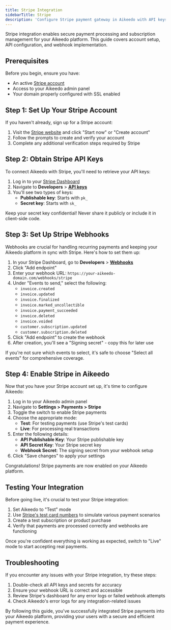 ```yaml
---
title: Stripe Integration
sidebarTitle: Stripe
description: 'Configure Stripe payment gateway in Aikeedo with API keys, webhooks, and subscription handling for secure online payments and recurring billing.'
---
```


Stripe integration enables secure payment processing and subscription management for your Aikeedo platform. This guide covers account setup, API configuration, and webhook implementation.

## Prerequisites

Before you begin, ensure you have:

- An active [Stripe account](https://stripe.com/)
- Access to your Aikeedo admin panel
- Your domain properly configured with SSL enabled

## Step 1: Set Up Your Stripe Account

If you haven't already, sign up for a Stripe account:

1. Visit the [Stripe website](https://stripe.com/) and click "Start now" or "Create account"
2. Follow the prompts to create and verify your account
3. Complete any additional verification steps required by Stripe

## Step 2: Obtain Stripe API Keys

To connect Aikeedo with Stripe, you'll need to retrieve your API keys:

1. Log in to your [Stripe Dashboard](https://dashboard.stripe.com/)
2. Navigate to **Developers** > [**API keys**](https://dashboard.stripe.com/apikeys)
3. You'll see two types of keys:
   - **Publishable key**: Starts with `pk_`
   - **Secret key**: Starts with `sk_`

<Note>
  Keep your secret key confidential! Never share it publicly or include it in client-side code.
</Note>

## Step 3: Set Up Stripe Webhooks

Webhooks are crucial for handling recurring payments and keeping your Aikeedo platform in sync with Stripe. Here's how to set them up:

1. In your Stripe Dashboard, go to **Developers** > [**Webhooks**](https://dashboard.stripe.com/webhooks)
2. Click "Add endpoint"
3. Enter your webhook URL: `https://your-aikeedo-domain.com/webhooks/stripe`
4. Under "Events to send," select the following:
   - `invoice.created`
   - `invoice.updated`
   - `invoice.finalized`
   - `invoice.marked_uncollectible`
   - `invoice.payment_succeeded`
   - `invoice.deleted`
   - `invoice.voided`
   - `customer.subscription.updated`
   - `customer.subscription.deleted`
5. Click "Add endpoint" to create the webhook
6. After creation, you'll see a "Signing secret" - copy this for later use

<Tip>
  If you're not sure which events to select, it's safe to choose "Select all events" for comprehensive coverage.
</Tip>

## Step 4: Enable Stripe in Aikeedo

Now that you have your Stripe account set up, it's time to configure Aikeedo:

1. Log in to your Aikeedo admin panel
2. Navigate to **Settings > Payments > Stripe**
3. Toggle the switch to enable Stripe payments
4. Choose the appropriate mode:
   - **Test**: For testing payments (use Stripe's test cards)
   - **Live**: For processing real transactions
5. Enter the following details:
   - **API Publishable Key**: Your Stripe publishable key
   - **API Secret Key**: Your Stripe secret key
   - **Webhook Secret**: The signing secret from your webhook setup
6. Click "Save changes" to apply your settings

<Check>
  Congratulations! Stripe payments are now enabled on your Aikeedo platform.
</Check>

## Testing Your Integration

Before going live, it's crucial to test your Stripe integration:

1. Set Aikeedo to "Test" mode
2. Use [Stripe's test card numbers](https://stripe.com/docs/testing) to simulate various payment scenarios
3. Create a test subscription or product purchase
4. Verify that payments are processed correctly and webhooks are functioning

Once you're confident everything is working as expected, switch to "Live" mode to start accepting real payments.

## Troubleshooting

If you encounter any issues with your Stripe integration, try these steps:

1. Double-check all API keys and secrets for accuracy
2. Ensure your webhook URL is correct and accessible
3. Review Stripe's dashboard for any error logs or failed webhook attempts
4. Check Aikeedo's error logs for any integration-related issues

By following this guide, you've successfully integrated Stripe payments into your Aikeedo platform, providing your users with a secure and efficient payment experience.
